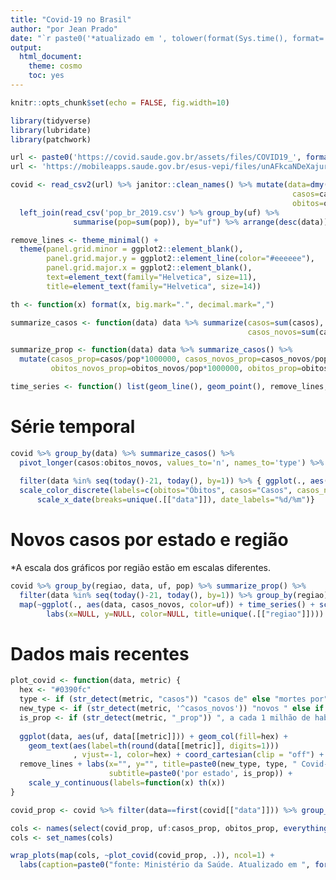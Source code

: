 ```yaml
---
title: "Covid-19 no Brasil"
author: "por Jean Prado"
date: "`r paste0('*atualizado em ', tolower(format(Sys.time(), format='%D%y às %Hh%M*')))`"
output:
  html_document:
    theme: cosmo
    toc: yes
---
```


```r
knitr::opts_chunk$set(echo = FALSE, fig.width=10)

library(tidyverse)
library(lubridate)
library(patchwork)
```

```r
url <- paste0('https://covid.saude.gov.br/assets/files/COVID19_', format(today(), "%Y%m%d"), '.csv')
url <- 'https://mobileapps.saude.gov.br/esus-vepi/files/unAFkcaNDeXajurGB7LChj8SgQYS2ptm/89855f6071621391a2ae420824458ac6_Download_COVID19_20200403.csv'

covid <- read_csv2(url) %>% janitor::clean_names() %>% mutate(data=dmy(data)) %>% rename(uf=estado,
                                                               casos=casos_acumulados,
                                                               obitos=obitos_acumulados) %>% 
  left_join(read_csv('pop_br_2019.csv') %>% group_by(uf) %>%
              summarise(pop=sum(pop)), by="uf") %>% arrange(desc(data))

remove_lines <- theme_minimal() +
  theme(panel.grid.minor = ggplot2::element_blank(),
        panel.grid.major.y = ggplot2::element_line(color="#eeeeee"),
        panel.grid.major.x = ggplot2::element_blank(),
        text=element_text(family="Helvetica", size=11),
        title=element_text(family="Helvetica", size=14))

th <- function(x) format(x, big.mark=".", decimal.mark=",")

summarize_casos <- function(data) data %>% summarize(casos=sum(casos), obitos=sum(obitos),
                                                     casos_novos=sum(casos_novos), obitos_novos=sum(obitos_novos))

summarize_prop <- function(data) data %>% summarize_casos() %>% 
  mutate(casos_prop=casos/pop*1000000, casos_novos_prop=casos_novos/pop*1000000,
         obitos_novos_prop=obitos_novos/pop*1000000, obitos_prop=obitos/pop*1000000)

time_series <- function() list(geom_line(), geom_point(), remove_lines, labs(color=NULL), theme(legend.position='top'))
```


# Série temporal
```r
covid %>% group_by(data) %>% summarize_casos() %>%  
  pivot_longer(casos:obitos_novos, values_to='n', names_to='type') %>% mutate(type=fct_relevel(type, 'obitos', 'casos',
                                                                                             'casos_novos', 'obitos_novos')) %>% 
  filter(data %in% seq(today()-21, today(), by=1)) %>% { ggplot(., aes(data, n, color=type)) + time_series() + labs(x="", y="") +
  scale_color_discrete(labels=c(obitos="Óbitos", casos="Casos", casos_novos="Novos casos", obitos_novos="Novos óbitos")) +
      scale_x_date(breaks=unique(.[["data"]]), date_labels="%d/%m")}
```

# Novos casos por estado e região

*A escala dos gráficos por região estão em escalas diferentes.
```r
covid %>% group_by(regiao, data, uf, pop) %>% summarize_prop() %>% 
  filter(data %in% seq(today()-21, today(), by=1)) %>% group_by(regiao) %>% group_split() %>% 
  map(~ggplot(., aes(data, casos_novos, color=uf)) + time_series() + scale_x_date(breaks=unique(.[["data"]]), date_labels="%d/%m") +
        labs(x=NULL, y=NULL, color=NULL, title=unique(.[["regiao"]]))) %>% wrap_plots(ncol=1)
```

# Dados mais recentes
```r
plot_covid <- function(data, metric) {
  hex <- "#0390fc"
  type <- if (str_detect(metric, "casos")) "casos de" else "mortes por"
  new_type <- if (str_detect(metric, '^casos_novos')) "novos " else if (str_detect(metric, '^obitos_novos')) "novas "
  is_prop <- if (str_detect(metric, "_prop")) ", a cada 1 milhão de habitantes"
  
  ggplot(data, aes(uf, data[[metric]])) + geom_col(fill=hex) +
    geom_text(aes(label=th(round(data[[metric]], digits=1)))
              , vjust=-1, color=hex) + coord_cartesian(clip = "off") +
  remove_lines + labs(x="", y="", title=paste0(new_type, type, " Covid-19 no Brasil"),
                      subtitle=paste0('por estado', is_prop)) +
    scale_y_continuous(labels=function(x) th(x))
}

covid_prop <- covid %>% filter(data==first(covid[["data"]])) %>% group_by(uf, pop) %>% summarize_prop()

cols <- names(select(covid_prop, uf:casos_prop, obitos_prop, everything()))[-1:-2]
cols <- set_names(cols)

wrap_plots(map(cols, ~plot_covid(covid_prop, .)), ncol=1) +
  labs(caption=paste0("fonte: Ministério da Saúde. Atualizado em ", format(today(), '%D%y')))
```

